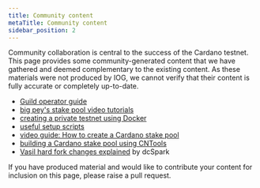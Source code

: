 ```yaml
---
title: Community content
metaTitle: Community content
sidebar_position: 2
---
```


Community collaboration is central to the success of the Cardano testnet. This
page provides some community-generated content that we have gathered and deemed
complementary to the existing content. As these materials were not produced by
IOG, we cannot verify that their content is fully accurate or completely
up-to-date.

- [Guild operator guide](https://cardano-community.github.io/guild-operators)
- [big pey's stake pool video tutorials](https://www.youtube.com/playlist?list=PLyThQPJpttTJ4r9wUdlWi1DMty4nAT85d)
- [creating a private testnet using Docker](https://github.com/ItFlyingStart/shelley-private-testnet)
- [useful setup scripts](https://github.com/gitmachtl/scripts/tree/master/cardano)
- [video guide: How to create a Cardano stake pool](https://www.youtube.com/playlist?list=PLyThQPJpttTJ4r9wUdlWi1DMty4nAT85d)
- [building a Cardano stake pool using CNTools](https://www.youtube.com/watch?v=UN4rSRr7LDk&feature=youtu.be)
- [Vasil hard fork changes explained](https://www.youtube.com/watch?v=Tsp9F23dBiM)
  by dcSpark

If you have produced material and would like to contribute your content for
inclusion on this page, please raise a pull request.
